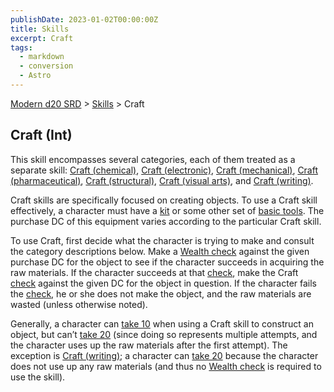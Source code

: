 ```yaml
---
publishDate: 2023-01-02T00:00:00Z
title: Skills
excerpt: Craft
tags:
  - markdown
  - conversion
  - Astro
---
```


[Modern d20 SRD](/#modernD20) > [Skills](modern-d20-srd-skills-index) > Craft

## Craft (Int)

This skill encompasses several categories, each of them treated as a separate skill: [Craft (chemical)](modern-d20-srd-skills-craft-chemical), [Craft (electronic)](modern-d20-srd-skills-craft-electronic), [Craft (mechanical)](modern-d20-srd-skills-craft-mechanical), [Craft (pharmaceutical)](modern-d20-srd-skills-craft-pharmaceutical), [Craft (structural)](modern-d20-srd-skills-craft-structural), [Craft (visual arts)](modern-d20-srd-skills-craft-visual-art), and [Craft (writing)](modern-d20-srd-skills-craft-writing).

Craft skills are specifically focused on creating objects. To use a Craft skill effectively, a character must have a [kit](modern-d20-srd-equipment-professional-equipment) or some other set of [basic tools](modern-d20-srd-equipment-professional-equipment). The purchase DC of this equipment varies according to the particular Craft skill.

To use Craft, first decide what the character is trying to make and consult the category descriptions below. Make a [Wealth check](modern-d20-srd-wealth-wealth-check) against the given purchase DC for the object to see if the character succeeds in acquiring the raw materials. If the character succeeds at that [check](modern-d20-srd-wealth-wealth-check), make the Craft [check](modern-d20-srd-skills-skill-basics-php#skill-check-index) against the given DC for the object in question. If the character fails the [check](modern-d20-srd-skills-skill-basics-php#skill-check-index), he or she does not make the object, and the raw materials are wasted (unless otherwise noted).

Generally, a character can [take 10](modern-d20-srd-skills-skill-basics-php#take10-index) when using a Craft skill to construct an object, but can’t [take 20](modern-d20-srd-skills-skill-basics-php#take20-index) (since doing so represents multiple attempts, and the character uses up the raw materials after the first attempt). The exception is [Craft (writing)](modern-d20-srd-skills-craft-writing); a character can [take 20](modern-d20-srd-skills-skill-basics-php#take20-index) because the character does not use up any raw materials (and thus no [Wealth check](modern-d20-srd-wealth-wealth-check) is required to use the skill).
